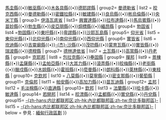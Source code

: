 {{Navbox 
| name  = 緬甸縣份
| title = [[緬甸縣份]]
| state    = {{{state|autocollapse}}}
| listclass = hlist
| image = [[File:Flag of Burma.svg|120px]]
| group1= [[馬圭省]]
| list1 = [[甘高縣]]{{•}}[[馬圭縣 (緬甸)|馬圭縣]]{{•}}[[敏巫縣]]{{•}}[[木各具縣]]{{•}}[[德耶謬縣]]
| group2= [[曼德勒省]] 
| list2 = [[皎克西縣]]{{•}}[[曼德勒縣]]{{•}}[[密鐵拉縣]]{{•}}[[敏建縣]]{{•}}[[良烏縣]]{{•}}[[彬烏倫縣]]{{•}}[[央米丁縣]]
| group3= [[伊洛瓦底省]]
| list3= [[興實達縣]]{{•}}[[拉布達縣]]{{•}}[[馬烏賓縣]]{{•}}[[苗妙縣]]{{•}}[[勃生縣]]{{•}}[[皮亞朋縣]]{{•}}[[烔標縣]]{{•}}[[緬昂縣]]
| group4= [[勃固省]]
| list4 =[[勃固縣]]{{•}}[[東吁縣]]{{•}}[[卑謬縣]]{{•}}[[沙耶瓦島縣]]
| group5= [[仰光省]] 
| list5 = [[東仰光縣]]{{•}}[[北仰光縣]]{{•}}[[南仰光縣]]{{•}}[[西仰光縣]]
| group6= [[實皆省]]
| list6 = [[坎迪縣]]{{•}}[[吉靈廟縣]]{{•}}[[杰沙縣|-{杰}-沙縣]]{{•}}[[茂叻縣]]{{•}}[[蒙育瓦縣]]{{•}}[[實皆縣]]{{•}}[[瑞波縣]]{{•}}[[德穆縣]]
| group7= [[德林達依省]]
| list7 = [[土瓦縣]]{{•}}[[高當縣]]{{•}}[[丹老縣]]
| group8= [[克耶邦]]
| list8 = [[包拉克縣]]{{•}}[[壘固縣]]
| group9= [[撣邦]] 
| list9 = [[景棟縣]]{{•}}[[孟薩縣]]{{•}}[[孟帕亞縣]]{{•}}[[大其力縣]]{{•}}[[滾弄縣]]{{•}}[[皎梅縣]]{{•}}[[老街縣]]{{•}}[[臘戍縣]]{{•}}[[木姐縣]]{{•}}[[霍班縣]]{{•}}[[麼曼縣]]{{•}}[[朗科縣]]{{•}}[[萊林縣]]{{•}}[[東枝縣]]
| group10= [[克欽邦]]
| list10 = [[八莫縣]]{{•}}[[莫寧縣]]{{•}}[[密支那縣]]{{•}}[[葡萄縣]]
| group11= [[克倫邦]]
| list11 = [[帕安縣]]{{•}}[[高加力縣]]{{•}}[[苗瓦迪縣]]
| group12= [[孟邦]]
| list12 = [[毛淡棉縣]]{{•}}[[直通縣]]
| group13= [[欽邦]]
| list13 = [[法蘭縣]]{{•}}[[哈卡縣]]{{•}}[[敏達縣]]
| group14= [[若開邦]]
| list14 = [[皎漂縣]]{{•}}[[孟都縣]]{{•}}[[實兌縣]]{{•}}[[丹兌縣]]
| group15= [[内比都联邦区|-{zh-hans:内比都联邦区;zh-hk:內比都聯邦區;zh-tw:奈比多聯邦區}-]]
| list15 = [[内比都联邦区|-{zh-hans:内比都联邦区;zh-hk:內比都聯邦區;zh-tw:奈比多聯邦區}-]]
| below  = 參見：[[緬甸行政區劃]]
}}<noinclude>
{{collapsible option}}
[[Category:緬甸行政區劃模板| ]]
[[Category:緬甸縣份| ]]
</noinclude>
